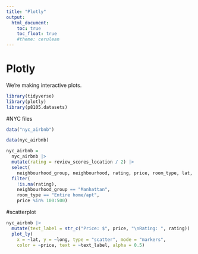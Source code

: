 ```yaml
---
title: "Plotly"
output: 
  html_document:
    toc: true
    toc_float: true
    #theme: cerulean
---
```


# Plotly

We're making interactive plots.



```r
library(tidyverse)
library(plotly)
library(p8105.datasets)
```
#NYC files

```r
data("nyc_airbnb")

data(nyc_airbnb)

nyc_airbnb = 
  nyc_airbnb |> 
  mutate(rating = review_scores_location / 2) |>
  select(
    neighbourhood_group, neighbourhood, rating, price, room_type, lat, long) |>
  filter(
    !is.na(rating), 
    neighbourhood_group == "Manhattan",
    room_type == "Entire home/apt",
    price %in% 100:500)
```


#scatterplot


```r
nyc_airbnb |>
  mutate(text_label = str_c("Price: $", price, "\nRating: ", rating)) |> 
  plot_ly(
    x = ~lat, y = ~long, type = "scatter", mode = "markers",
    color = ~price, text = ~text_label, alpha = 0.5)
```

